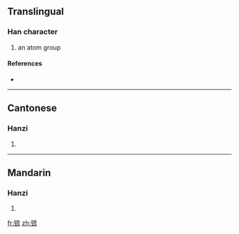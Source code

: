 {{also|巯}}
==Translingual==

===Han character===
{{Han char|rn=48|rad=工|as=10|sn=13|four=1011<sub>2</sub>|canj=一一卜戈山 (MMYIU)}}

# an atom group

====References====
* {{Han ref|kx=0326.051|hdz=10414.040|uh=5DF0|ud=24048|bh=DD57|bd=56663}}

----

==Cantonese==

===Hanzi===
{{yue-hanzi|jyut=|y=kau4|sim=巯}}

# {{defn|Cantonese}}

----

==Mandarin==

===Hanzi===
{{cmn-hanzi|sim=巯|pin=[[qiú]] ([[qiu2]])|wg=ch'iu<sup>2</sup>}}

# {{defn|Mandarin}}

[[fr:巰]]
[[zh:巰]]